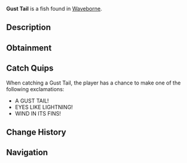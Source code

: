{{FishInfobox
|image          = Gust Tail.png
|rarity         = Mythical
|sea            = Second Sea
|location       = [[Waveborne]]
|sublocation    = 
|sources        = Fishing Rod
|radar_location = 
|prog_speed     = -65
|xp             = 1100
|weather        = Windy
|time           = 
|season         = Summer
|bait           = Nightmare Larva
|base_weight    = 1200
|base_value     = 2200
|weight_range   = 650
|base_chance    = 3
|base_resil     = 20
}}
'''Gust Tail''' is a {{Rarity|Mythical}} fish found in [[Waveborne]].

== Description ==
{{Description|A beige colored fish with piercing yellow eyes and dark grey stripes, riding the gusts below.|Bestiary Entry}}

== Obtainment ==
{{Description|It soars beneath stormy whispers.|Bestiary Hint}}
{{Fish Availability|
Waveborne
|top_rods      = 
Great Rod of Oscar\37961.55\125510.15;
Astralhook Rod\34897.42\129785.35;
Free Spirit Rod\30148.78\161872.32;
Carrot Rod\29372.01\127515.59;
Fang of the Eclipse\28207.6\128136.59;
Destiny Rod\16481.6\77197.49;
Verdant Shear Rod\23991.58\105137.16;
Blazebringer Rod\23830.05\102948.1;
Trident Rod\19032.21\101470.45;
Ethereal Prism Rod\16886.73\78650.49;
Seraphic Rod\16702.73\78233.65;
No-Life Rod\15899.55\72854.79;
Challenger's Rod\15387.21\70145.85;
Rod Of The Forgotten Fang\15335.51\70199.47;
Rod Of The Exalted One\15298.93\68043.8;
Rod Of The Depths\14609.49\65276.03;
Depthseeker Rod\14028.5\66729.41;
Volcanic Rod\13900.78\64704.37;
Zeus Rod\13740.3\63957.39;
Avalanche Rod\13722.06\65416.56;
Steady Rod\13075.44\64744.84
|recommended   = Astralhook Rod
}}

== Catch Quips ==
When catching a Gust Tail, the player has a chance to make one of the following exclamations:
* A GUST TAIL!
* EYES LIKE LIGHTNING!
* WIND IN ITS FINS!

== Change History ==
{{Change History|{{subst:Current Version}}}}

== Navigation ==
{{Fish Navbox|Waveborne}}